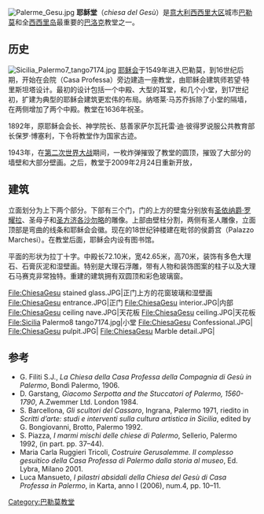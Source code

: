 {{Infobox religious building
| building_name         = 耶稣堂
| native_name           = Chiesa del Gesù 
| infobox_width         =
| image                 = Casa Professa (Palermo) - Facciata1.JPG
| caption               = 立面
| location              = [[意大利|意大利]][[西西里大区|西西里大区]][[巴勒莫|巴勒莫]]
| coordinates           = {{coord|38|06|46.53|N|13|21|41.98|E|display=inline,title}}
| religious_affiliation = [[罗马天主教|罗马天主教]]
| province              = [[天主教巴勒莫总教区|天主教巴勒莫总教区]]
| architecture_style    = 西西里巴洛克
| groundbreaking        = 1590
| year_completed        = 1636
}}
[[File:Palerme_Gesu.jpg|thumb]]
'''耶稣堂'''（''chiesa del Gesù''）是[[意大利|意大利]][[西西里大区|西西里大区]]城市[[巴勒莫|巴勒莫]]和全[[西西里岛|西西里岛]]最重要的[[巴洛克|巴洛克]]教堂之一。

==历史==
[[File:Sicilia_Palermo7_tango7174.jpg|thumb]]
[[耶稣会|耶稣会]]于1549年进入巴勒莫，到16世纪后期，开始在会院（Casa Professa）旁边建造一座教堂，由耶稣会建筑师若望·特里斯坦塔设计。最初的设计包括一个中殿、大型的耳堂，和几个小堂，到17世纪初，扩建为典型的耶稣会建筑更宏伟的布局。纳塔莱·马苏乔拆除了小堂的隔墙，在两侧增加了两个中殿。教堂在1636年祝圣。

1892年，原耶稣会会长、神学院长、慈善家萨尔瓦托雷·迪·彼得罗说服公共教育部长保罗·博塞利，下令将教堂作为国家古迹。

1943年，在[[第二次世界大战|第二次世界大战]]期间，一枚炸弹摧毁了教堂的圆顶，摧毁了大部分的墙壁和大部分壁画。之后，教堂于2009年2月24日重新开放， 

==建筑==
立面划分为上下两个部分。下部有三个门，门的上方的壁龛分别放有[[圣依纳爵·罗耀拉|圣依纳爵·罗耀拉]]、圣母子和[[圣方济各沙勿略|圣方济各沙勿略]]的雕像。上部由壁柱分割，两侧有圣人雕像，立面顶部是弯曲的线条和耶稣会会徽。现在的18世纪钟楼建在毗邻的侯爵宫（Palazzo Marchesi）。在教堂后面，耶稣会内设有图书馆。

平面的形状为拉丁十字。中殿长72.10米，宽42.65米，高70米，装饰有多色大理石、石膏灰泥和湿壁画。特别是大理石浮雕，带有人物和装饰图案的柱子以及大理石马赛克非常独特。重建的建筑拥有双圆顶和彩色玻璃窗。

<gallery>
File:ChiesaGesu stained glass.JPG|正门上方的花窗玻璃和湿壁画
File:ChiesaGesu entrance.JPG|正门
File:ChiesaGesu interior.JPG|内部
File:ChiesaGesu ceiling nave.JPG|天花板
File:ChiesaGesu ceiling.JPG|天花板
File:Sicilia Palermo8 tango7174.jpg|小堂
File:ChiesaGesu Confessional.JPG|
File:ChiesaGesu pulpit.JPG|
File:ChiesaGesu Marble detail.JPG|
</gallery>

==参考==
* G. Filiti S.J., ''La Chiesa della Casa Professa della Compagnia di Gesù in Palermo'', Bondì Palermo, 1906.
* D. Garstang, ''Giacomo Serpotta and the Stuccatori of Palermo, 1560-1790'', A.Zwemmer Ltd. London 1984.
* S. Barcellona, ''Gli scultori del Cassaro'', Ingrana, Palermo 1971, riedito in ''Scritti d’arte: studi e interventi sulla cultura artistica in Sicilia'', edited by G. Bongiovanni, Brotto, Palermo 1992.
* S. Piazza, ''I marmi mischi delle chiese di Palermo'', Sellerio, Palermo 1992, (in part. pp. 37–44).
* Maria Carla Ruggieri Tricoli, ''Costruire Gerusalemme. Il complesso gesuitico della Casa Professa di Palermo dalla storia al museo'', Ed. Lybra, Milano 2001.
* Luca Mansueto, ''I pilastri absidali della Chiesa del Gesù di Casa Professa in Palermo'', in Karta, anno I (2006), num.4, pp. 10–11.
[[Category:巴勒莫教堂|Category:巴勒莫教堂]]